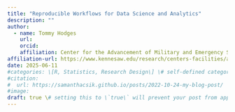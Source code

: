 ```yaml
---
title: "Reproducible Workflows for Data Science and Analytics"
description: ""
author:
  - name: Tommy Hodges
    url: 
    orcid: 
    affiliation: Center for the Advancement of Military and Emergency Services Research, Kennesaw State University
affiliation-url: https://www.kennesaw.edu/research/centers-facilities/ames-center/index.php
date: 2025-06-11
#categories: \[R, Statistics, Research Design\] \# self-defined categories
#citation: 
#  url: https://samanthacsik.github.io/posts/2022-10-24-my-blog-post/ 
#image: 
draft: true \# setting this to \`true\` will prevent your post from appearing on your listing page until you're ready!
---
```


## 
